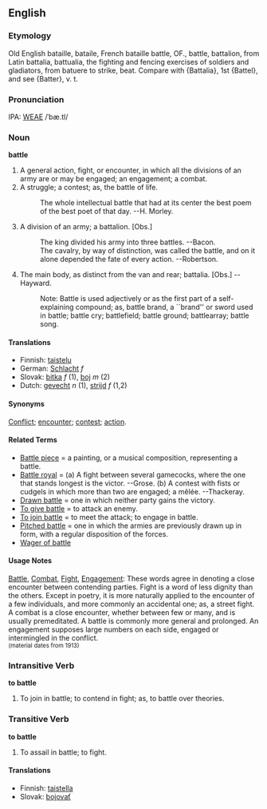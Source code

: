 ==English==
===Etymology===
Old English bataille, bataile, French bataille battle, OF., battle, battalion, from Latin battalia, battualia, the  fighting and fencing exercises of soldiers and gladiators, from batuere to strike, beat. Compare with {Battalia}, 1st {Battel}, and see {Batter}, v. t. 

===Pronunciation===
IPA: [[WEAE]] /ˈbæ.tl/

===Noun===
'''battle'''
# A general action, fight, or encounter, in which all the  divisions of an army are or may be engaged; an engagement; a combat.
# A struggle; a contest; as, the battle of life.
#:    The whole intellectual battle that had at its center the best poem of the best poet of that day. --H. Morley.
# A division of an army; a battalion. [Obs.]
#:    The king divided his army into three battles. --Bacon.
#:    The cavalry, by way of distinction, was called the battle, and on it alone depended the fate of every action. --Robertson.
# The main body, as distinct from the van and rear; battalia. [Obs.] --Hayward.
#:    Note: Battle is used adjectively or as the first part of a self-explaining compound; as, battle brand, a ``brand'' or sword used in battle; battle cry; battlefield; battle ground; battlearray; battle song.

====Translations====
*Finnish: [[taistelu]]
*German: [[Schlacht]] ''f''
*Slovak: [[bitka]] ''f'' (1), [[boj]] ''m'' (2)
*Dutch: [[gevecht]] ''n'' (1), [[strijd]] ''f'' (1,2)

====Synonyms====
[[Conflict]]; [[encounter]]; [[contest]]; [[action]].

====Related Terms====
*[[Battle piece]] = a painting, or a musical composition, representing a battle.
*[[Battle royal]] = (a) A fight between several gamecocks, where the one that stands longest is the victor. --Grose. (b) A contest with fists or cudgels in which more than two are engaged; a mêlée. --Thackeray.
*[[Drawn battle]] = one in which neither party gains the victory.
*[[To give battle]] = to attack an enemy.
*[[To join battle]] = to meet the attack; to engage in battle.
*[[Pitched battle]] = one in which the armies are previously drawn up in form, with a regular disposition of the forces.
*[[Wager of battle]]

====Usage Notes====
[[Battle]], [[Combat]], [[Fight]], [[Engagement]]: These words agree in denoting a close encounter between contending parties. Fight is a word of less dignity than the others. Except in poetry, it is more naturally applied to the encounter of a few individuals, and more commonly an accidental one; as, a street fight. A combat is a close encounter, whether between few or many, and is usually premeditated. A battle is commonly more general and prolonged. An engagement supposes large numbers on each side, engaged or intermingled in the conflict.<BR><small>(material dates from 1913)</small>
<!-- material copied from Webster's Revised Unabridged Dictionary (1913) -->


===Intransitive Verb===
'''to battle'''
#To join in battle; to contend in fight; as, to battle over  theories.

===Transitive Verb===
'''to battle'''
#To assail in battle; to fight.

====Translations====
*Finnish: [[taistella]]
*Slovak: [[bojovať]]